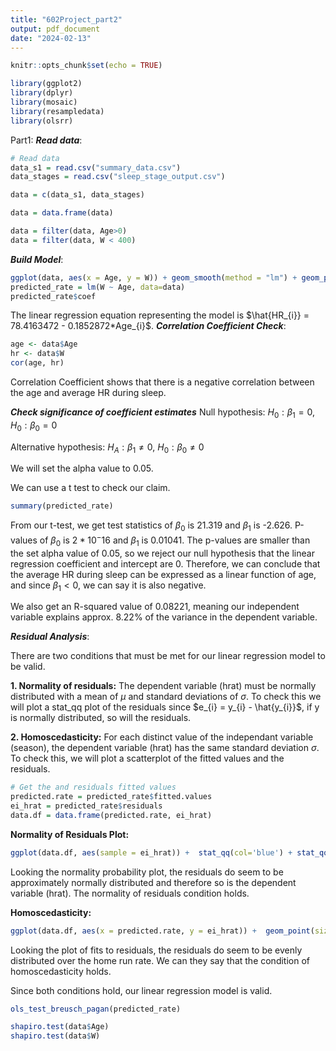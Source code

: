 ```yaml
---
title: "602Project_part2"
output: pdf_document
date: "2024-02-13"
---
```


```r
knitr::opts_chunk$set(echo = TRUE)
```

```r
library(ggplot2)
library(dplyr)
library(mosaic)
library(resampledata)
library(olsrr)
```

Part1: ***Read data***:

```r
# Read data 
data_s1 = read.csv("summary_data.csv")
data_stages = read.csv("sleep_stage_output.csv")

data = c(data_s1, data_stages)

data = data.frame(data)

data = filter(data, Age>0)
data = filter(data, W < 400)
```

***Build Model***:

```r
ggplot(data, aes(x = Age, y = W)) + geom_smooth(method = "lm") + geom_point() + xlab("Age") + ylab("Wake Time") + ggtitle("Age vs Wake Time") 
predicted_rate = lm(W ~ Age, data=data)
predicted_rate$coef
```

The linear regression equation representing the model is $\hat{HR_{i}} = 78.4163472 - 0.1852872*Age_{i}$. ***Correlation Coefficient Check***:

```r
age <- data$Age
hr <- data$W
cor(age, hr)
```

Correlation Coefficient shows that there is a negative correlation between the age and average HR during sleep.

***Check significance of coefficient estimates*** Null hypothesis: $H_{0}: \beta_{1} = 0$, $H_{0}: \beta_{0} = 0$

Alternative hypothesis: $H_{A}: \beta_{1} \neq 0$, $H_{0}: \beta_{0} \neq 0$

We will set the alpha value to 0.05.

We can use a t test to check our claim.

```r
summary(predicted_rate)
```

From our t-test, we get test statistics of $\beta_{0}$ is 21.319 and $\beta_{1}$ is -2.626. P-values of $\beta_{0}$ is $2*10^-16$ and $\beta_{1}$ is 0.01041. The p-values are smaller than the set alpha value of 0.05, so we reject our null hypothesis that the linear regression coefficient and intercept are 0. Therefore, we can conclude that the average HR during sleep can be expressed as a linear function of age, and since $\beta_{1} < 0$, we can say it is also negative.

We also get an R-squared value of 0.08221, meaning our independent variable explains approx. 8.22% of the variance in the dependent variable.

***Residual Analysis***:

There are two conditions that must be met for our linear regression model to be valid.

**1. Normality of residuals:** The dependent variable (hrat) must be normally distributed with a mean of $\mu$ and standard deviations of $\sigma$. To check this we will plot a stat_qq plot of the residuals since $e_{i} = y_{i} - \hat{y_{i}}$, if y is normally distributed, so will the residuals.

**2. Homoscedasticity:** For each distinct value of the independant variable (season), the dependent variable (hrat) has the same standard deviation $\sigma$. To check this, we will plot a scatterplot of the fitted values and the residuals.

```r
# Get the and residuals fitted values
predicted.rate = predicted_rate$fitted.values
ei_hrat = predicted_rate$residuals  
data.df = data.frame(predicted.rate, ei_hrat)
```

**Normality of Residuals Plot:**

```r
ggplot(data.df, aes(sample = ei_hrat)) +  stat_qq(col='blue') + stat_qqline(col='red') + ggtitle("Normal Probability Plot of Residuals")
```

Looking the normality probability plot, the residuals do seem to be approximately normally distributed and therefore so is the dependent variable (hrat). The normality of residuals condition holds.

**Homoscedasticity:**

```r
ggplot(data.df, aes(x = predicted.rate, y = ei_hrat)) +  geom_point(size=2, col='blue', position="jitter") + xlab("Predicted Home Run Rate") + ylab("Residuals") + ggtitle("Plot of Fits to Residuals") + geom_hline(yintercept=0, color="red", linetype="dashed")
```

Looking the plot of fits to residuals, the residuals do seem to be evenly distributed over the home run rate. We can they say that the condition of homoscedasticity holds.

Since both conditions hold, our linear regression model is valid.

```r
ols_test_breusch_pagan(predicted_rate)
```

```r
shapiro.test(data$Age)
shapiro.test(data$W)
```
